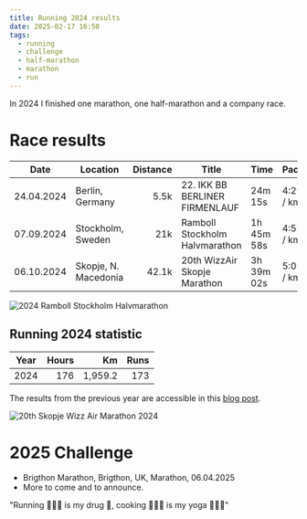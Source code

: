 ```yaml
---
title: Running 2024 results
date: 2025-02-17 16:50
tags:
  - running
  - challenge
  - half-marathon
  - marathon
  - run
---
```


In 2024 I finished one marathon, one half-marathon and a company race.

# Race results

| Date       | Location             | Distance | Title                          | Time       | Pace      |
| ---------- | -------------------- | -------: | ------------------------------ | ---------- | --------- |
| 24.04.2024 | Berlin, Germany      |     5.5k | 22. IKK BB BERLINER FIRMENLAUF | 24m 15s    | 4:29 / km |
| 07.09.2024 | Stockholm, Sweden    |      21k | Ramboll Stockholm Halvmarathon | 1h 45m 58s | 4:53 / km |
| 06.10.2024 | Skopje, N. Macedonia |    42.1k | 20th WizzAir Skopje Marathon   | 3h 39m 02s | 5:09 / km |

![2024 Ramboll Stockholm Halvmarathon](https://dgtzuqphqg23d.cloudfront.net/Otds2bCII23P_58Mwa7w9yFP-2065cPgSr7fqIYVBR0-1536x2048.jpg '2024 Ramboll Stockholm Halvmarathon')

## Running 2024 statistic

| Year | Hours |      Km | Runs |
| ---- | ----: | ------: | ---: |
| 2024 |   176 | 1,959.2 |  173 |

The results from the previous year are accessible in this [blog post](/blog/running-results-and-challenge-2023).

![20th Skopje Wizz Air Marathon 2024](https://dgtzuqphqg23d.cloudfront.net/Zgtx8kR2TzbiB1KmsyL_9zg6xelRGZQavltCMPRdFn8-1536x2048.jpg '20th Skopje Wizz Air Marathon 2024')

# 2025 Challenge

- Brigthon Marathon, Brigthon, UK, Marathon, 06.04.2025
- More to come and to announce.

"Running 🏃🏻‍♂️ is my drug 💊, cooking 👨🏻‍🍳 is my yoga 🧘🏻‍♂️"
